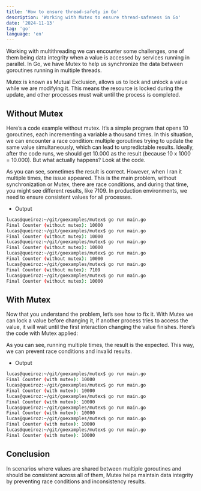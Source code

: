 ```yaml
---
title: 'How to ensure thread-safety in Go'
description: 'Working with Mutex to ensure thread-safeness in Go'
date: '2024-11-13'
tag: 'go'
language: 'en'
---
```


Working with multithreading we can encounter some challenges, one of them being data integrity when a value is accessed by services running in parallel. In Go, we have Mutex to help us synchronize the data between goroutines running in multiple threads.

Mutex is known as Mutual Exclusion, allows us to lock and unlock a value while we are modifying it. This means the resource is locked during the update, and other processes must wait until the process is completed.

## Without Mutex

Here’s a code example without mutex. It’s a simple program that opens 10 goroutines, each incrementing a variable a thousand times. In this situation, we can encounter a race condition: multiple goroutines trying to update the same value simultaneously, which can lead to unpredictable results. Ideally, after the code runs, we should get 10.000 as the result (because 10 x 1000 = 10.000). But what actually happens? Look at the code.

<GitHubCode language="go" url="https://raw.githubusercontent.com/bylucasqueiroz/goexamples/refs/heads/main/without-mutex/main.go" />

As you can see, sometimes the result is correct. However, when I ran it multiple times, the issue appeared. This is the main problem, without synchronization or Mutex, there are race conditions, and during that time, you might see different results, like 7109. In production environments, we need to ensure consistent values for all processes.

- Output

```bash
lucas@queiroz:~/git/goexamples/mutex$ go run main.go 
Final Counter (without mutex): 10000
lucas@queiroz:~/git/goexamples/mutex$ go run main.go 
Final Counter (without mutex): 10000
lucas@queiroz:~/git/goexamples/mutex$ go run main.go 
Final Counter (without mutex): 10000
lucas@queiroz:~/git/goexamples/mutex$ go run main.go 
Final Counter (without mutex): 10000
lucas@queiroz:~/git/goexamples/mutex$ go run main.go 
Final Counter (without mutex): 7109
lucas@queiroz:~/git/goexamples/mutex$ go run main.go 
Final Counter (without mutex): 10000
```

## With Mutex

Now that you understand the problem, let’s see how to fix it. With Mutex we can lock a value before changing it, if another process tries to access the value, it will wait until the first interaction changing the value finishes. Here’s the code with Mutex applied:

<GitHubCode language="go" url="https://raw.githubusercontent.com/bylucasqueiroz/goexamples/refs/heads/main/with-mutex/main.go" />

As you can see, running multiple times, the result is the expected. This way, we can prevent race conditions and invalid results.

- Output

```bash
lucas@queiroz:~/git/goexamples/mutex$ go run main.go 
Final Counter (with mutex): 10000
lucas@queiroz:~/git/goexamples/mutex$ go run main.go 
Final Counter (with mutex): 10000
lucas@queiroz:~/git/goexamples/mutex$ go run main.go 
Final Counter (with mutex): 10000
lucas@queiroz:~/git/goexamples/mutex$ go run main.go 
Final Counter (with mutex): 10000
lucas@queiroz:~/git/goexamples/mutex$ go run main.go 
Final Counter (with mutex): 10000
lucas@queiroz:~/git/goexamples/mutex$ go run main.go 
Final Counter (with mutex): 10000
```

## Conclusion

In scenarios where values are shared between multiple goroutines and should be consistent across all of them, Mutex helps maintain data integrity by preventing race conditions and inconsistency results.

